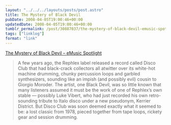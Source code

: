 ```yaml
---
layout: "../../../layouts/posts/post.astro"
title: The Mystery of Black Devil
pubDate: 2008-04-05T19:00:46+00:00
updatedDate: 2008-04-05T19:00:46+00:00
tumblr_permalink: /post/30887037/the-mystery-of-black-devil-emusic-spotlight
tags: ["linklog"]
format: "link"
---
```


[The Mystery of Black Devil &#8211; eMusic Spotlight][1]

> A few years ago, the Rephlex label released a record called Disco Club that had black-crack collectors all atwitter over its white-hot machine drumming, chunky percussion loops and garbled synthesizers, sounding like an impish (and possibly evil) cousin to Giorgio Moroder. The artist, one Black Devil, was so little known that many listeners assumed it must be the work of one of Rephlex&rsquo;s own stable — possibly Luke Vibert, who had just recorded his own retro-sounding tribute to Italo disco under a new pseudonym, Kerrier District. But Disco Club was soon deemed exactly what it seemed to be: a lost classic from 1978, pieced together from tape loops, rickety gear and session drumming.

[1]: http://www.emusic.com/features/spotlight/281_200702.html
